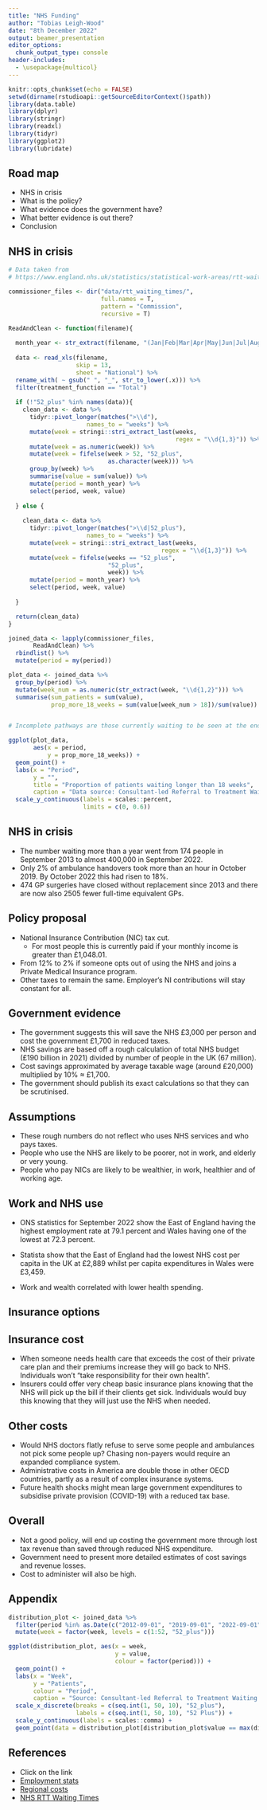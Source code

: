 ---
title: "NHS Funding"
author: "Tobias Leigh-Wood"
date: "8th December 2022"
output: beamer_presentation
editor_options: 
  chunk_output_type: console
header-includes:
  - \usepackage{multicol}
---

```{r setup, include=FALSE}
knitr::opts_chunk$set(echo = FALSE)
setwd(dirname(rstudioapi::getSourceEditorContext()$path))
library(data.table)
library(dplyr)
library(stringr)
library(readxl)
library(tidyr)
library(ggplot2)
library(lubridate)


```

## Road map

- NHS in crisis
- What is the policy?
- What evidence does the government have?
- What better evidence is out there?
- Conclusion

## NHS in crisis
```{r nhs_crisis, echo=FALSE, include=FALSE}
# Data taken from 
# https://www.england.nhs.uk/statistics/statistical-work-areas/rtt-waiting-times/rtt-data-2021-22/

commissioner_files <- dir("data/rtt_waiting_times/", 
                          full.names = T, 
                          pattern = "Commission", 
                          recursive = T)

ReadAndClean <- function(filename){
  
  month_year <- str_extract(filename, "(Jan|Feb|Mar|Apr|May|Jun|Jul|Aug|Sep|Oct|Nov|Dec)\\d{2}")
  
  data <- read_xls(filename, 
                   skip = 13, 
                   sheet = "National") %>% 
  rename_with( ~ gsub(" ", "_", str_to_lower(.x))) %>% 
  filter(treatment_function == "Total")
  
  if (!"52_plus" %in% names(data)){
    clean_data <- data %>%
      tidyr::pivot_longer(matches(">\\d"), 
                      names_to = "weeks") %>%
      mutate(week = stringi::stri_extract_last(weeks,
                                               regex = "\\d{1,3}")) %>%
      mutate(week = as.numeric(week)) %>%
      mutate(week = fifelse(week > 52, "52_plus",
                            as.character(week))) %>%
      group_by(week) %>%
      summarise(value = sum(value)) %>% 
      mutate(period = month_year) %>%
      select(period, week, value)
    
  } else {
    
    clean_data <- data %>% 
      tidyr::pivot_longer(matches(">\\d|52_plus"), 
                      names_to = "weeks") %>%
      mutate(week = stringi::stri_extract_last(weeks,
                                           regex = "\\d{1,3}")) %>%
      mutate(week = fifelse(weeks == "52_plus", 
                            "52_plus", 
                            week)) %>% 
      mutate(period = month_year) %>%
      select(period, week, value)
    
  }

  return(clean_data)
}

joined_data <- lapply(commissioner_files, 
       ReadAndClean) %>% 
  rbindlist() %>% 
  mutate(period = my(period))

plot_data <- joined_data %>% 
  group_by(period) %>%
  mutate(week_num = as.numeric(str_extract(week, "\\d{1,2}"))) %>% 
  summarise(sum_patients = sum(value), 
            prop_more_18_weeks = sum(value[week_num > 18])/sum(value))


# Incomplete pathways are those currently waiting to be seen at the end of the month who haven't started treatment yet


```

```{r NHS_plot, fig.cap="Referral to Treatment Waiting Times", fig.width=6, fig.height=4}
ggplot(plot_data, 
       aes(x = period, 
           y = prop_more_18_weeks)) + 
  geom_point() + 
  labs(x = "Period", 
       y = "", 
       title = "Proportion of patients waiting longer than 18 weeks", 
       caption = "Data source: Consultant-led Referral to Treatment Waiting Times NHS Digital") + 
  scale_y_continuous(labels = scales::percent, 
                     limits = c(0, 0.6))

```



## NHS in crisis

- The number waiting more than a year went from 174 people in September 2013 to almost 400,000 in September 2022.
- Only 2% of ambulance handovers took more than an hour in October 2019. By October 2022 this had risen to 18%.
- 474 GP surgeries have closed without replacement since 2013 and there are now also 2505 fewer full-time equivalent GPs.

## Policy proposal

- National Insurance Contribution (NIC) tax cut.
  - For most people this is currently paid if your monthly income is greater than £1,048.01. 
- From 12% to 2% if someone opts out of using the NHS and joins a Private Medical Insurance program. 
- Other taxes to remain the same. Employer's NI contributions will stay constant for all. 

## Government evidence

- The government suggests this will save the NHS £3,000 per person and cost the government £1,700 in reduced taxes.
- NHS savings are based off a rough calculation of total NHS budget (£190 billion in 2021) divided  by number of people in the UK (67 million).
- Cost savings approximated by average taxable wage (around £20,000) multiplied by 10% $\approx$ £1,700.
- The government should publish its exact calculations so that they can be scrutinised.


## Assumptions

- These rough numbers do not reflect who uses NHS services and who pays taxes.
- People who use the NHS are likely to be poorer, not in work, and elderly or very young.
- People who pay NICs are likely to be wealthier, in work, healthier and of working age.

## Work and NHS use


- ONS statistics for September 2022 show the East of England having the highest employment rate at 79.1 percent and Wales having one of the lowest at 72.3 percent. 
- Statista show that the East of England had the lowest NHS cost per capita in the UK at £2,889 whilst per capita expenditures in Wales were £3,459.

- Work and wealth correlated with lower health spending. 


## Insurance options

\begin{multicols}{2}
  \begin{figure}
  \caption{Non-smoker 23 low IMD \label{young_nonsmoker}}
  \includegraphics[width=.6\textwidth]{charts and figures/compare_the_market_non_smoker_23_ba1.png}
  \end{figure}
  
  \begin{itemize}
  \item Insurance cheaper for working age
  \end{itemize}
  \vfill \null

\columnbreak

 \begin{figure}
  \caption{Smoker 62 high IMD \label{old_smoker}}
  \includegraphics[width=.6\textwidth]{charts and figures/compare_the_market_smoker_62_se17.png}
  \end{figure}
  
  \vfill \null

\end{multicols}


## Insurance cost

- When someone needs health care that exceeds the cost of their private care plan and their premiums increase they will go back to NHS. Individuals won't "take responsibility for their own health".
- Insurers could offer very cheap basic insurance plans knowing that the NHS will pick up the bill if their clients get sick. Individuals would buy this knowing that they will just use the NHS when needed.

## Other costs

- Would NHS doctors flatly refuse to serve some people and ambulances not pick some people up? Chasing non-payers would require an expanded compliance system.
- Administrative costs in America are double those in other OECD countries, partly as a result of complex insurance systems.
- Future health shocks might mean large government expenditures to subsidise private provision (COVID-19) with a reduced tax base.

## Overall

- Not a good policy, will end up costing the government more through lost tax revenue than saved through reduced NHS expenditure.
- Government need to present more detailed estimates of cost savings and revenue losses.
- Cost to administer will also be high.


## Appendix

```{r distribution data, include = FALSE}

distribution_plot <- joined_data %>% 
  filter(period %in% as.Date(c("2012-09-01", "2019-09-01", "2022-09-01"))) %>% 
  mutate(week = factor(week, levels = c(1:52, "52_plus")))
```


```{r distribution plot, fig.cap="Distribution of waiting times"}
ggplot(distribution_plot, aes(x = week, 
                              y = value, 
                              colour = factor(period))) + 
  geom_point() + 
  labs(x = "Week", 
       y = "Patients", 
       colour = "Period", 
       caption = "Source: Consultant-led Referral to Treatment Waiting Times NHS Digital") + 
  scale_x_discrete(breaks = c(seq.int(1, 50, 10), "52_plus"), 
                   labels = c(seq.int(1, 50, 10), "52 Plus")) + 
  scale_y_continuous(labels = scales::comma) + 
  geom_point(data = distribution_plot[distribution_plot$value == max(distribution_plot$value), ], colour="red", shape=1, size=4, stroke=1.5)

```



## References 

- Click on the link
- [Employment stats](https://www.ons.gov.uk/employmentandlabourmarket/peopleinwork/employmentandemployeetypes/bulletins/regionallabourmarket/november2022)
- [Regional costs](https://www.statista.com/statistics/651514/uk-health-spending-per-person-by-region/)
- [NHS RTT Waiting Times](https://www.england.nhs.uk/statistics/statistical-work-areas/rtt-waiting-times/)



